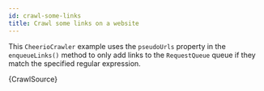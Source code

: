 ```yaml
---
id: crawl-some-links
title: Crawl some links on a website
---
```



This <CrawleeApiLink to="cheerio-crawler/class/CheerioCrawler">`CheerioCrawler`</CrawleeApiLink> example uses the <CrawleeApiLink to="core/class/PseudoUrl">`pseudoUrls`</CrawleeApiLink> property in the <CrawleeApiLink to="cheerio-crawler/interface/CheerioRequestHandlerInputs#enqueueLinks">`enqueueLinks()`</CrawleeApiLink> method to only add links to the <ApiLink to="apify/class/RequestQueue">`RequestQueue`</ApiLink> queue if they match the specified regular expression.

<CodeBlock className="language-js">
	{CrawlSource}
</CodeBlock>

